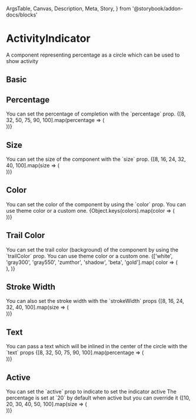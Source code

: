   ArgsTable,
  Canvas,
  Description,
  Meta,
  Story,
} from '@storybook/addon-docs/blocks'

<Meta title="Components/ActivityIndicator" component={ActivityIndicator} />

# ActivityIndicator

<Description>
  A component representing percentage as a circle which can be used to show
  activity
</Description>

## Basic

<Canvas>
  <Story name="Basic">
    <ActivityIndicator percentage={75} />
  </Story>
</Canvas>

## Percentage

<Description>
  You can set the percentage of completion with the `percentage` prop.
</Description>

<Canvas>
  <Story name="Percentage">
    {[8, 32, 50, 75, 90, 100].map(percentage => (
      <div style={{ display: 'inline-flex', marginRight: 8 }}>
        <ActivityIndicator
          key={`percent-${percentage}`}
          percentage={percentage}
        />
      </div>
    ))}
  </Story>
</Canvas>

## Size

<Description>
  You can set the size of the component with the `size` prop.
</Description>

<Canvas>
  <Story name="Size">
    {[8, 16, 24, 32, 40, 100].map(size => (
      <div style={{ display: 'inline-flex', marginRight: 8 }}>
        <ActivityIndicator key={`size-${size}`} percentage={75} size={size} />
      </div>
    ))}
  </Story>
</Canvas>

## Color

<Description>
  You can set the color of the component by using the `color` prop. You can use
  theme color or a custom one.
</Description>

<Canvas>
  <Story name="Color">
    {Object.keys(colors).map(color => (
      <div style={{ display: 'inline-flex', marginRight: 8 }}>
        <ActivityIndicator
          key={`color-${color}`}
          color={color}
          percentage={75}
        />
      </div>
    ))}
  </Story>
</Canvas>

## Trail Color

<Description>
  You can set the trail color (background) of the component by using the
  `trailColor` prop. You can use theme color or a custom one.
</Description>

<Canvas>
  <Story name="Trail Color">
    {['white', 'gray300', 'gray550', 'zumthor', 'shadow', 'beta', 'gold'].map(
      color => (
        <div style={{ display: 'inline-flex', marginRight: 8 }}>
          <ActivityIndicator
            key={`trailColor-${color}`}
            trailColor={color}
            percentage={75}
          />
        </div>
      ),
    )}
  </Story>
</Canvas>

## Stroke Width

<Description>
  You can also set the stroke width with the `strokeWidth` props
</Description>

<Canvas>
  <Story name="Stroke Width">
    {[8, 16, 24, 32, 40, 100].map(size => (
      <div style={{ display: 'inline-flex', marginRight: 8 }}>
        <ActivityIndicator
          key={`strokeWidth-${size}`}
          percentage={75}
          strokeWidth={size}
        />
      </div>
    ))}
  </Story>
</Canvas>

## Text

<Description>
  You can pass a text which will be inlined in the center of the circle with the
  `text` props
</Description>

<Canvas>
  <Story name="Text">
    {[8, 32, 50, 75, 90, 100].map(percentage => (
      <div style={{ display: 'inline-flex', marginRight: 8 }}>
        <ActivityIndicator
          key={`text-${percentage}`}
          percentage={percentage}
          text={`${percentage}%`}
          display="inline-flex"
          marginRight={1}
        />
      </div>
    ))}
  </Story>
</Canvas>

## Active

<Description>
  You can set the `active` prop to indicate to set the indicator active
</Description>
<Description>
  The percentage is set at `20` by default when active but you can override it
</Description>

<Canvas>
  <Story name="Active">
    {[10, 20, 30, 40, 50, 100].map(size => (
      <div style={{ display: 'inline-flex', marginRight: 8 }}>
        <ActivityIndicator
          key={`active-${size}`}
          marginRight={1}
          size={size}
          active
        />
      </div>
    ))}
  </Story>
</Canvas>

<ArgsTable of={ActivityIndicator} />
